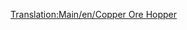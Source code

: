 [[Translation:Main/en/Copper Ore Hopper]]{{en/-}}{{Template:Wagons/Nl
|Naam=Koperwagon
|Afbeelding=[[File:en/Copperorehopper.png]]
|NormaalKosten=£1,048 ($2,096)
|NormaalGewicht=19 / 49 t
|NormaalCapaciteit=30 ton koper
|MonoKosten="
|MonoGewicht=19 / 54 t
|MonoCapaciteit=35 ton koper
|MagKosten="
|MagGewicht=19 / 56 t
|MagCapaciteit=37 ton koper
|Omschrijving=Deze wagon is bedoeld voor het transport van koper tussen kopermijnen en fabrieken in het subtropische klimaat
}}
